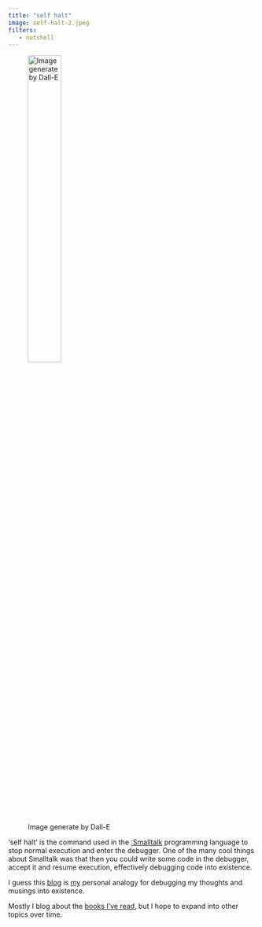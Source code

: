 ```yaml
---
title: "self halt"
image: self-halt-2.jpeg
filters:
   - nutshell
---
```


![Image generate by Dall-E](self-halt-2.jpeg){fig-align="left" width=40%}

'self halt' is the command used in the [:Smalltalk](https://en.wikipedia.org/wiki/Smalltalk) programming language to stop normal execution and enter the debugger. One of the many cool things about Smalltalk was that then you could write some code in the debugger, accept it and resume execution, effectively debugging code into existence.

I guess this [blog](posts.qmd) is [my](about.qmd) personal analogy for debugging my thoughts and musings into existence. 

Mostly I blog about the [books I've read](what-i-read-in.qmd), but I hope to expand into other topics over time.


